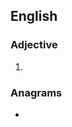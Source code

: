 ==English==

===Adjective===
{{en-adj}}

# {{alternative spelling of|bitching||excellent|lang=en}}

===Anagrams===
* {{anagrams|en|benthic}}